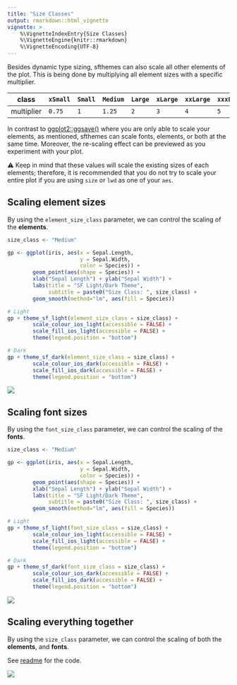 ```yaml
---
title: "Size Classes"
output: rmarkdown::html_vignette
vignette: >
    %\VignetteIndexEntry{Size Classes}
    %\VignetteEngine{knitr::rmarkdown}
    %\VignetteEncoding{UTF-8}
---
```


Besides dynamic type sizing, sfthemes can also scale all other elements of the plot. This is being done by multiplying all element sizes with a specific multiplier. 

| class      | `xSmall` | `Small` | `Medium` | `Large` | `xLarge` | `xxLarge` | `xxxLarge` |
| ---        | ---    | ---   | ---    | ---   | ---    | ---     | ---      |
| multiplier | `0.75`   | `1`     | `1.25`   | `2`    | `3`      | `4`       | `5`        |

In contrast to [ggplot2::ggsave()](https://ggplot2.tidyverse.org/reference/ggsave.html) where you are only able to scale your 
elements, as mentioned, sfthemes can scale fonts, elements, or both at the same time. Moreover, the re-scaling effect can be previewed as you experiment with your plot.

⚠️ Keep in mind that these values will scale the existing sizes of each elements; therefore, it is recommended that you do not try to scale your entire plot if you are using `size` or `lwd` as one of your `aes`.

## Scaling element sizes

By using the `element_size_class` parameter, we can control the scaling of the **elements**. 

```R
size_class <- "Medium"

gp <- ggplot(iris, aes(x = Sepal.Length, 
                       y = Sepal.Width,
                       color = Species)) +
        geom_point(aes(shape = Species)) + 
        xlab("Sepal Length") + ylab("Sepal Width") +
        labs(title = "SF Light/Dark Theme", 
             subtitle = paste0("Size Class: ", size_class) +
        geom_smooth(method="lm", aes(fill = Species))

# Light
gp + theme_sf_light(element_size_class = size_class) +
        scale_colour_ios_light(accessible = FALSE) +
        scale_fill_ios_light(accessible = FALSE) +
        theme(legend.position = "bottom")

# Dark
gp + theme_sf_dark(element_size_class = size_class) +
        scale_colour_ios_dark(accessible = FALSE) +
        scale_fill_ios_dark(accessible = FALSE) +
        theme(legend.position = "bottom")
```

<img src="images/size-classes-element-scaling-animation-light-dark.gif"/>

## Scaling font sizes

By using the `font_size_class` parameter, we can control the scaling of the **fonts**.

```R
size_class <- "Medium"

gp <- ggplot(iris, aes(x = Sepal.Length, 
                       y = Sepal.Width,
                       color = Species)) +
        geom_point(aes(shape = Species)) + 
        xlab("Sepal Length") + ylab("Sepal Width") +
        labs(title = "SF Light/Dark Theme", 
             subtitle = paste0("Size Class: ", size_class) +
        geom_smooth(method="lm", aes(fill = Species))

# Light
gp + theme_sf_light(font_size_class = size_class) +
        scale_colour_ios_light(accessible = FALSE) +
        scale_fill_ios_light(accessible = FALSE) +
        theme(legend.position = "bottom")

# Dark
gp + theme_sf_dark(font_size_class = size_class) +
        scale_colour_ios_dark(accessible = FALSE) +
        scale_fill_ios_dark(accessible = FALSE) +
        theme(legend.position = "bottom")
```

<img src="images/size-classes-font-scaling-animation-light-dark.gif"/>

## Scaling everything together

By using the `size_class` parameter, we can control the scaling of both the 
**elements**, and **fonts**.

See [readme](../../index.html) for the code.

<img src="../reference/figures/front-page-scaling-animation-light-dark.gif"/>
